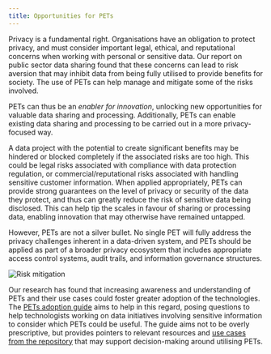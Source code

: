```yaml
---
title: Opportunities for PETs
---
```



<CookieBanner />

Privacy is a fundamental right. Organisations have an obligation to protect privacy, and must consider important legal, ethical, and reputational concerns when working with personal or sensitive data. Our <OutboundLink href="https://www.gov.uk/government/publications/cdei-publishes-its-first-report-on-public-sector-data-sharing">report on public sector data sharing</OutboundLink> found that these concerns can lead to risk aversion that may inhibit data from being fully utilised to provide benefits for society. The use of PETs can help manage and mitigate some of the risks involved.

PETs can thus be an _enabler for innovation_, unlocking new opportunities for valuable data sharing and processing. Additionally, PETs can enable existing data sharing and processing to be carried out in a more privacy-focused way.

A data project with the potential to create significant benefits may be hindered or blocked completely if the associated risks are too high. This could be legal risks associated with compliance with data protection regulation, or commercial/reputational risks associated with handling sensitive customer information. When applied appropriately, PETs can provide strong guarantees on the level of privacy or security of the data they protect, and thus can greatly reduce the risk of sensitive data being disclosed. This can help tip the scales in favour of sharing or processing data, enabling innovation that may otherwise have remained untapped.

However, PETs are not a silver bullet. No single PET will fully address the privacy challenges inherent in a data-driven system, and PETs should be applied as part of a broader privacy ecosystem that includes appropriate access control systems, audit trails, and information governance structures.

![Risk mitigation](./images/risk.gif)

Our research has found that increasing awareness and understanding of PETs and their use cases could foster greater adoption of the technologies. The [PETs adoption guide](/adoption-guide) aims to help in this regard, posing questions to help technologists working on data initiatives involving sensitive information to consider which PETs could be useful. The guide aims not to be overly prescriptive, but provides pointers to relevant resources and [use cases from the repository](/repository) that may support decision-making around utilising PETs.
